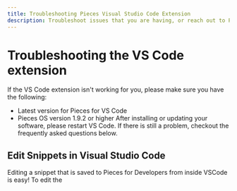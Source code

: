 ```yaml
---
title: Troubleshooting Pieces Visual Studio Code Extension
description: Troubleshoot issues that you are having, or reach out to Pieces support to get assistance with the Pieces for Developers VSCode Extension
---
```


# Troubleshooting the VS Code extension
If the VS Code extension isn't working for you, please make sure you have the following:

- Latest version for Pieces for VS Code
- Pieces OS version 1.9.2 or higher
After installing or updating your software, please restart VS Code. If there is still a problem, checkout the frequently asked questions below.


## Edit Snippets in Visual Studio Code
Editing a snippet that is saved to Pieces for Developers from inside VSCode is easy! To edit the